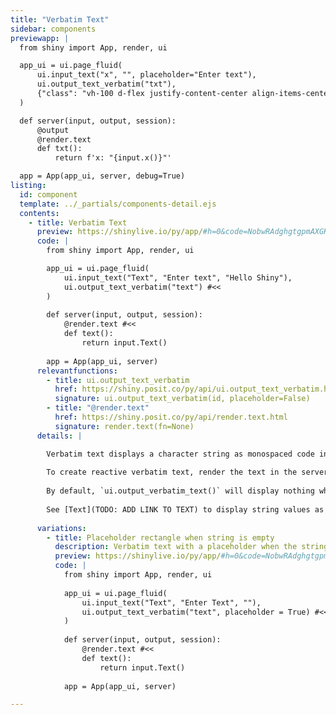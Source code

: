 ```yaml
---
title: "Verbatim Text"
sidebar: components 
previewapp: |
  from shiny import App, render, ui

  app_ui = ui.page_fluid(
      ui.input_text("x", "", placeholder="Enter text"),
      ui.output_text_verbatim("txt"),
      {"class": "vh-100 d-flex justify-content-center align-items-center flex-column px-4"}
  )

  def server(input, output, session):
      @output
      @render.text
      def txt():
          return f'x: "{input.x()}"'

  app = App(app_ui, server, debug=True)
listing:
  id: component
  template: ../_partials/components-detail.ejs
  contents:
    - title: Verbatim Text
      preview: https://shinylive.io/py/app/#h=0&code=NobwRAdghgtgpmAXGKAHVA6VBPMAaMAYwHsIAXOcpMAMwCdiYACAZwAsBLCbJjmVYnTJMAgujxM6lACZw6EgK4cAOhFVpUAfSVMAvEyVYoAcziaaAGyXSAFKqYODHDF1QKymigA8ydsABU4H2V8JhCAUXI5Jm8yEIkQgAk4CwtiJgBlTm4QgEo8e0dDYnc3D1jNADc5ACMoMj4-WLymAGIAHnbVXNVVWRpWOWq6G1d3CRKyMokWOBYWDlJcxEKHAAEpCFk6DFi2ztWmfpig32XDx0k4MgU6CF4IMoxAnxsetWh0PVF0Gw1tDgzIZyXJgAC+AF0gA
      code: |
        from shiny import App, render, ui

        app_ui = ui.page_fluid(
            ui.input_text("Text", "Enter text", "Hello Shiny"),
            ui.output_text_verbatim("text") #<<
        )
        
        def server(input, output, session):
            @render.text #<<
            def text():
                return input.Text()
        
        app = App(app_ui, server)
      relevantfunctions:
        - title: ui.output_text_verbatim
          href: https://shiny.posit.co/py/api/ui.output_text_verbatim.html
          signature: ui.output_text_verbatim(id, placeholder=False)
        - title: "@render.text"
          href: https://shiny.posit.co/py/api/render.text.html
          signature: render.text(fn=None)
      details: |

        Verbatim text displays a character string as monospaced code in a shaded rectangle.
        
        To create reactive verbatim text, render the text in the server function with the decorators `@render.text`, just as you would to display [normal text](TODO: ADD LINK TO TEXT). Then place the rendered text in the ui with `ui.output_verbatim_text()`.
        
        By default, `ui.output_verbatim_text()` will display nothing when the string to display is empty. To ensure that `ui.output_verbatim_text()` displays an empty shaded rectangle as a placeholder even when when the string to display is empty, set `placeholder=True`.
        
        See [Text](TODO: ADD LINK TO TEXT) to display string values as normal text.
        
      variations:
        - title: Placeholder rectangle when string is empty
          description: Verbatim text with a placeholder when the string to display is empty (see Details above).   
          preview: https://shinylive.io/py/app/#h=0&code=NobwRAdghgtgpmAXGKAHVA6VBPMAaMAYwHsIAXOcpMAMwCdiYACAZwAsBLCbJjmVYnTJMAgujxM6lACZw6EgK4cAOhFVpUAfSVMAvEyVYoAcziaaAGyXSAFKqYODHDF1QKymigA8ydsABU4H2V8JhCAUXI5JkDg0JCQgEo8e0dDYnc3D28PADc5ACMoMj4-HJCJVAsoQjg2YgtZOj0YugU4RKYAYgAeHtVE1VVZGlY5fLobV3cJDLIsiRY4FhYOUkTEVIcAASkIJoxyiEcmEaYcmw2tk8k4MgU6Y+myDFjfQbVodBaxVBsNbQcRbjOSJMAAXwAukA
          code: |
            from shiny import App, render, ui
    
            app_ui = ui.page_fluid(
                ui.input_text("Text", "Enter Text", ""),
                ui.output_text_verbatim("text", placeholder = True) #<<
            )
            
            def server(input, output, session):
                @render.text #<<
                def text():
                    return input.Text()
            
            app = App(app_ui, server)

---
```


:::{.component}
:::

